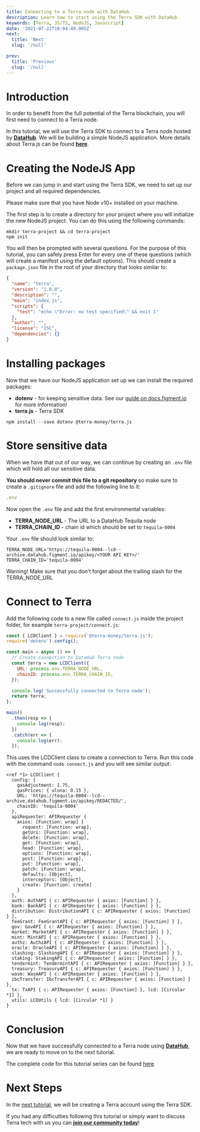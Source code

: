 ```yaml
---
title: Connecting to a Terra node with DataHub
description: Learn how to start using the Terra SDK with DataHub
keywords: [Terra, JS/TS, NodeJS, Javascript]
date: '2021-07-22T10:04:49.905Z'
next:
  title: 'Next'
  slug: '/null'

prev:
  title: 'Previous'
  slug: '/null'
---
```


# Introduction

In order to benefit from the full potential of the Terra blockchain, you will first need to connect to a Terra node.

In this tutorial, we will use the Terra SDK to connect to a Terra node hosted by [**DataHub**](https://datahub.figment.io/). We will be building a simple NodeJS application. More details about Terra.js can be found [**here**](https://terra-project.github.io/terra.js/).

# Creating the NodeJS App

Before we can jump in and start using the Terra SDK, we need to set up our project and all required dependencies.

<Hint style="info">
  Please make sure that you have Node v10+ installed on your machine.
</Hint>

The first step is to create a directory for your project where you will initialize the new NodeJS project. You can do this using the following commands:

```text
mkdir terra-project && cd terra-project
npm init
```

You will then be prompted with several questions. For the purpose of this tutorial, you can safely press Enter for every one of these questions (which will create a manifest using the default options). This should create a `package.json` file in the root of your directory that looks similar to:

```json
{
  "name": "terra",
  "version": "1.0.0",
  "description": "",
  "main": "index.js",
  "scripts": {
    "test": "echo \"Error: no test specified\" && exit 1"
  },
  "author": "",
  "license": "ISC",
  "dependencies": {}
}
```

# Installing packages

Now that we have our NodeJS application set up we can install the required packages:

- **dotenv** - for keeping sensitive data. See our [guide on docs.figment.io](https://docs.figment.io/network-documentation/extra-guides/dotenv-and-.env) for more information!
- **terra.js** - Terra SDK

```text
npm install --save dotenv @terra-money/terra.js
```

# Store sensitive data

When we have that out of our way, we can continue by creating an `.env` file which will hold all our sensitive data.

**You should never commit this file to a git repository** so make sure to create a `.gitignore` file and add the following line to it:

```javascript
.env
```

Now open the `.env` file and add the first environmental variables:

- **TERRA_NODE_URL** - The URL to a DataHub Tequila node
- **TERRA_CHAIN_ID** - chain id which should be set to `tequila-0004`

Your `.env` file should look similar to:

```text
TERRA_NODE_URL='https://tequila-0004--lcd--archive.datahub.figment.io/apikey/<YOUR API KEY>/'
TERRA_CHAIN_ID='tequila-0004'
```

<Hint style="info">
  Warning! Make sure that you don’t forget about the trailing slash for the
  TERRA_NODE_URL
</Hint>

# Connect to Terra

Add the following code to a new file called `connect.js` inside the project folder, for example `terra-project/connect.js`:

```javascript
const { LCDClient } = require('@terra-money/terra.js');
require('dotenv').config();

const main = async () => {
  // Create connection to DataHub Terra node
  const terra = new LCDClient({
    URL: process.env.TERRA_NODE_URL,
    chainID: process.env.TERRA_CHAIN_ID,
  });

  console.log('Successfully connected to Terra node');
  return terra;
};

main()
  .then(resp => {
    console.log(resp);
  })
  .catch(err => {
    console.log(err);
  });
```

This uses the LCDClient class to create a connection to Terra. Run this code with the command `node connect.js` and you will see similar output:

```text
<ref *1> LCDClient {
  config: {
    gasAdjustment: 1.75,
    gasPrices: { uluna: 0.15 },
    URL: 'https://tequila-0004--lcd--archive.datahub.figment.io/apikey/REDACTED/',
    chainID: 'tequila-0004'
  },
  apiRequester: APIRequester {
    axios: [Function: wrap] {
      request: [Function: wrap],
      getUri: [Function: wrap],
      delete: [Function: wrap],
      get: [Function: wrap],
      head: [Function: wrap],
      options: [Function: wrap],
      post: [Function: wrap],
      put: [Function: wrap],
      patch: [Function: wrap],
      defaults: [Object],
      interceptors: [Object],
      create: [Function: create]
    }
  },
  auth: AuthAPI { c: APIRequester { axios: [Function] } },
  bank: BankAPI { c: APIRequester { axios: [Function] } },
  distribution: DistributionAPI { c: APIRequester { axios: [Function] } },
  feeGrant: FeeGrantAPI { c: APIRequester { axios: [Function] } },
  gov: GovAPI { c: APIRequester { axios: [Function] } },
  market: MarketAPI { c: APIRequester { axios: [Function] } },
  mint: MintAPI { c: APIRequester { axios: [Function] } },
  authz: AuthzAPI { c: APIRequester { axios: [Function] } },
  oracle: OracleAPI { c: APIRequester { axios: [Function] } },
  slashing: SlashingAPI { c: APIRequester { axios: [Function] } },
  staking: StakingAPI { c: APIRequester { axios: [Function] } },
  tendermint: TendermintAPI { c: APIRequester { axios: [Function] } },
  treasury: TreasuryAPI { c: APIRequester { axios: [Function] } },
  wasm: WasmAPI { c: APIRequester { axios: [Function] } },
  ibcTransfer: IbcTransferAPI { c: APIRequester { axios: [Function] } },
  tx: TxAPI { c: APIRequester { axios: [Function] }, lcd: [Circular *1] },
  utils: LCDUtils { lcd: [Circular *1] }
}
```

# Conclusion

Now that we have successfully connected to a Terra node using [**DataHub**](https://datahub.figment.io/), we are ready to move on to the next tutorial.

The complete code for this tutorial series can be found [here](https://github.com/figment-networks/tutorials/tree/main/terra)

# Next Steps

In the [next tutorial](https://github.com/figment-networks/tutorials/blob/main/terra/2_creating_account/create_account.js), we will be creating a Terra account using the Terra SDK.

If you had any difficulties following this tutorial or simply want to discuss Terra tech with us you can [**join our community today**](https://figment.io/devchat)!
